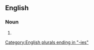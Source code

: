 ==English==

===Noun===
{{head|en|noun form}}

# {{plural of|en|biodiversity}}

[[Category:English plurals ending in "-ies"]]
